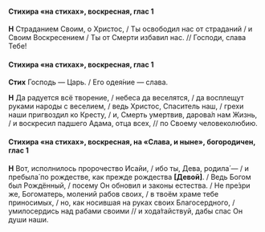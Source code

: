 #### Стихира «на стихах», воскресная, глас 1

**Н** Страданием Своим, о Христос, / Ты освободил нас от страданий / и Своим Воскресением / Ты от Смерти избавил нас. // Господи, слава Тебе!

#### Стихира «на стихах», воскресная, глас 1

**Стих** Господь — Царь. / Его одея́ние — слава.

**Н** Да радуется всё творение, / небеса да веселятся, / да восплещут руками народы с веселием, / ведь Христос, Спаситель наш, / грехи наши пригвоздил ко Кресту, / и, Смерть умертвив, дарова́л нам Жизнь, / и воскресил падшего Адама, отца всех, // по Своему человеколюбию.

#### Стихира «на стихах», воскресная, на «Слава, и ныне», богородичен, глас 1

**Н** Вот, исполнилось пророчество Исайи, / ибо ты, Дева, родила́ — / и пребыла́ по рождестве, как прежде рождества **[**Девой**]**. / Ведь Богом был Рождённый, / посему Он обновил и законы естества. / Не пре́зри же, Богоматерь, молений рабов своих, / в твоём храме тебе приносимых, / но, как носившая на руках своих Благосердного, / умилосердись над рабами своими // и хода́тайствуй, дабы спас Он души наши.
